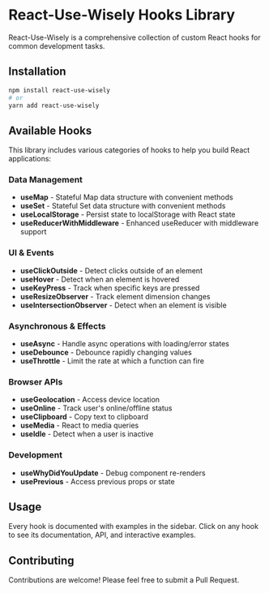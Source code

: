 
<Meta title="Introduction" />

# React-Use-Wisely Hooks Library

React-Use-Wisely is a comprehensive collection of custom React hooks for common development tasks.

## Installation

```bash
npm install react-use-wisely
# or
yarn add react-use-wisely
```

## Available Hooks

This library includes various categories of hooks to help you build React applications:

### Data Management

- **useMap** - Stateful Map data structure with convenient methods
- **useSet** - Stateful Set data structure with convenient methods
- **useLocalStorage** - Persist state to localStorage with React state
- **useReducerWithMiddleware** - Enhanced useReducer with middleware support

### UI & Events

- **useClickOutside** - Detect clicks outside of an element
- **useHover** - Detect when an element is hovered
- **useKeyPress** - Track when specific keys are pressed
- **useResizeObserver** - Track element dimension changes
- **useIntersectionObserver** - Detect when an element is visible

### Asynchronous & Effects

- **useAsync** - Handle async operations with loading/error states
- **useDebounce** - Debounce rapidly changing values
- **useThrottle** - Limit the rate at which a function can fire

### Browser APIs

- **useGeolocation** - Access device location
- **useOnline** - Track user's online/offline status
- **useClipboard** - Copy text to clipboard
- **useMedia** - React to media queries
- **useIdle** - Detect when a user is inactive

### Development

- **useWhyDidYouUpdate** - Debug component re-renders
- **usePrevious** - Access previous props or state

## Usage

Every hook is documented with examples in the sidebar. Click on any hook to see its documentation, API, and interactive examples.

## Contributing

Contributions are welcome! Please feel free to submit a Pull Request.
